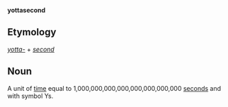 '''yottasecond'''

==Etymology==

''[[yotta-]]'' + ''[[second]]''

==Noun==

A unit of [[time]] equal to 1,000,000,000,000,000,000,000,000 [[second]]s and with symbol Ys.